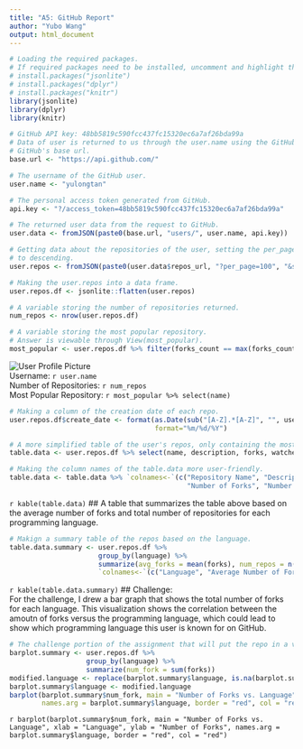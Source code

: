 ```yaml
---
title: "A5: GitHub Report"
author: "Yubo Wang"
output: html_document
---
```


```r
# Loading the required packages.
# If required packages need to be installed, uncomment and highlight these lines of code to install, re-comment after installation:
# install.packages("jsonlite")
# install.packages("dplyr")
# install.packages("knitr")
library(jsonlite)
library(dplyr)
library(knitr)

# GitHub API key: 48bb5819c590fcc437fc15320ec6a7af26bda99a
# Data of user is returned to us through the user.name using the GitHub API.
# GitHub's base url.
base.url <- "https://api.github.com/"

# The username of the GitHub user.
user.name <- "yulongtan"

# The personal access token generated from GitHub.
api.key <- "?/access_token=48bb5819c590fcc437fc15320ec6a7af26bda99a"

# The returned user data from the request to GitHub.
user.data <- fromJSON(paste0(base.url, "users/", user.name, api.key))

# Getting data about the repositories of the user, setting the per_page request to 100 and the created property
# to descending.
user.repos <- fromJSON(paste0(user.data$repos_url, "?per_page=100", "&sort=-created", api.key))

# Making the user.repos into a data frame.
user.repos.df <- jsonlite::flatten(user.repos)

# A variable storing the number of repositories returned.
num_repos <- nrow(user.repos.df)

# A variable storing the most popular repository.
# Answer is viewable through View(most_popular).
most_popular <- user.repos.df %>% filter(forks_count == max(forks_count)) %>% select(name)
```
![User Profile Picture](`r user.data$avatar_url`)  
Username: `r user.name`  
Number of Repositories: `r num_repos`  
Most Popular Repository: `r most_popular %>% select(name)`  

```r
# Making a column of the creation date of each repo.
user.repos.df$create_date <- format(as.Date(sub("[A-Z].*[A-Z]", "", user.repos.df$created_at)),
                                    format="%m/%d/%Y")

# A more simplified table of the user's repos, only containing the most important data to show in a table.
table.data <- user.repos.df %>% select(name, description, forks, watchers, create_date)

# Making the column names of the table.data more user-friendly.
table.data <- table.data %>% `colnames<-`(c("Repository Name", "Description of Repository",
                                            "Number of Forks", "Number of Watchers", "Date Created"))
```
`r kable(table.data)`
## A table that summarizes the table above based on the average number of forks and total number of repositories for each programming language.

```r
# Makign a summary table of the repos based on the language.
table.data.summary <- user.repos.df %>% 
                      group_by(language) %>% 
                      summarize(avg_forks = mean(forks), num_repos = n()) %>% 
                      `colnames<-`(c("Language", "Average Number of Forks", "Total Number of Repos"))
```
`r kable(table.data.summary)`
## Challenge:  
For the challenge, I drew a bar graph that shows the total number of forks for each language. This visualization shows the correlation between the amoutn of forks versus the programming language, which could lead to show which programming language this user is known for on GitHub.

```r
# The challenge portion of the assignment that will put the repo in a visual format.
barplot.summary <- user.repos.df %>% 
                   group_by(language) %>% 
                   summarize(num_fork = sum(forks))
modified.language <- replace(barplot.summary$language, is.na(barplot.summary$language), "Other")
barplot.summary$language <- modified.language
barplot(barplot.summary$num_fork, main = "Number of Forks vs. Language", xlab = "Language", ylab = "Number of Forks",
        names.arg = barplot.summary$language, border = "red", col = "red")
```
  
`r barplot(barplot.summary$num_fork, main = "Number of Forks vs. Language", xlab = "Language", ylab = "Number of Forks", names.arg = barplot.summary$language, border = "red", col = "red")`  
